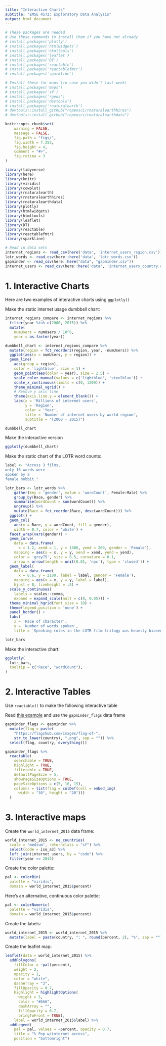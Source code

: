 ```yaml
---
title: "Interactive Charts"
subtitle: "EMSE 4572: Exploratory Data Analysis"
output: html_document
---
```


```r
# These packages are needed
# Use these commands to install them if you have not already
# install.packages('plotly')
# install.packages('htmlwidgets')
# install.packages('htmltools')
# install.packages('leaflet')
# install.packages('DT')
# install.packages('reactable')
# install.packages('reactablefmtr')
# install.packages('sparkline')

# Install these for maps (in case you didn't last week)
# install.packages('maps')
# install.packages('sf')
# install.packages('rgeos')
# install.packages('devtools')
# install.packages('rnaturalearth')
# devtools::install_github("ropensci/rnaturalearthhires")
# devtools::install_github("ropensci/rnaturalearthdata")
```

```r
knitr::opts_chunk$set(
    warning = FALSE,
    message = FALSE,
    fig.path = "figs/",
    fig.width = 7.252,
    fig.height = 4,
    comment = "#>",
    fig.retina = 3
)

library(tidyverse)
library(here)
library(knitr)
library(viridis)
library(cowplot)
library(rnaturalearth)
library(rnaturalearthhires)
library(rnaturalearthdata)
library(plotly)
library(htmlwidgets)
library(htmltools)
library(leaflet)
library(DT)
library(reactable)
library(reactablefmtr)
library(sparkline)

# Read in data sets
internet_regions <- read_csv(here('data', 'internet_users_region.csv'))
lotr_words <- read_csv(here::here('data', 'lotr_words.csv'))
gapminder <- read_csv(here::here("data", "gapminder.csv"))
internet_users <- read_csv(here::here('data', 'internet_users_country.csv'))
```

# 1. Interactive Charts

Here are two examples of interactive charts using `ggplotly()`

Make the static internet usage dumbbell chart:

```r
internet_regions_compare <- internet_regions %>%
  filter(year %in% c(2000, 2015)) %>%
  mutate(
    numUsers = numUsers / 10^6,
    year = as.factor(year))

dumbbell_chart <- internet_regions_compare %>%
  mutate(region = fct_reorder2(region, year, -numUsers)) %>%
  ggplot(aes(x = numUsers, y = region)) +
  geom_line(
    aes(group = region),
    color = 'lightblue', size = 1) +
    geom_point(aes(color = year), size = 2.5) +
    scale_color_manual(values = c('lightblue', 'steelblue')) +
    scale_x_continuous(limits = c(0, 1200)) +
    theme_minimal_vgrid() +
    # Remove y axis line
    theme(axis.line.y = element_blank()) +
    labs(x = 'Millions of internet users',
         y = 'Region',
         color = 'Year',
         title = 'Number of internet users by world region',
         subtitle = "(2000 - 2015)")

dumbbell_chart
```

Make the interactive version

```r
ggplotly(dumbbell_chart)
```

Make the static chart of the LOTR word counts:

```r
label <- "Across 3 films,
only 16 words were
spoken by a
female hobbit."

lotr_bars <- lotr_words %>%
    gather(key = 'gender', value = 'wordCount', Female:Male) %>%
    group_by(Race, gender) %>%
    summarise(wordCount = sum(wordCount)) %>%
    ungroup() %>%
    mutate(Race = fct_reorder(Race, desc(wordCount))) %>%
  ggplot() +
  geom_col(
    aes(x = Race, y = wordCount, fill = gender),
    width = 0.7, color = 'white') +
  facet_wrap(vars(gender)) +
  geom_curve(
    data = data.frame(
      x = 1.2, xend = 1, y = 1300, yend = 200, gender = 'Female'),
    mapping = aes(x = x, y = y, xend = xend, yend = yend),
    color = 'grey75', size = 0.5, curvature = 0.1,
    arrow = arrow(length = unit(0.01, 'npc'), type = 'closed')) +
  geom_label(
    data = data.frame(
      x = 0.6, y = 2100, label = label, gender = 'Female'),
    mapping = aes(x = x, y = y, label = label),
    hjust = 0, lineheight = .8) +
  scale_y_continuous(
    labels = scales::comma,
    expand = expand_scale(mult = c(0, 0.05))) +
  theme_minimal_hgrid(font_size = 10) +
  theme(legend.position = 'none') +
  panel_border() +
  labs(
    x = 'Race of character',
    y = 'Number of words spoken',
    title = 'Speaking roles in the LOTR film trilogy was heavily biased towards male characters\n\n')

lotr_bars
```

Make the interactive chart:

```r
ggplotly(
  lotr_bars,
  tooltip = c("Race", "wordCount"),
)
```





# 2. Interactive Tables

Use `reactable()` to make the following interactive table

Read [this example](https://kcuilla.github.io/reactablefmtr/articles/embed_img.html) and use the `gapminder_flags` data frame

```r
gapminder_flags <- gapminder %>%
  mutate(flag = paste(
    "https://flagshub.com/images/flag-of-",
    str_to_lower(country), ".png", sep = "")) %>%
  select(flag, country, everything())
```

```r
gapminder_flags %>%
  reactable(
    searchable = TRUE,
    highlight = TRUE,
    filterable = TRUE,
    defaultPageSize = 5,
    showPageSizeOptions = TRUE,
    pageSizeOptions = c(5, 10, 15),
    columns = list(flag = colDef(cell = embed_img(
      width = "30", height = "20")))
  )
```



# 3. Interactive maps

Create the `world_internet_2015` data frame:

```r
world_internet_2015 <- ne_countries(
  scale = "medium", returnclass = "sf") %>%
  select(code = iso_a3) %>%
  left_join(internet_users, by = "code") %>%
  filter(year == 2015)
```

Create the color palette:

```r
pal <- colorBin(
  palette = "viridis",
  domain = world_internet_2015$percent)
```

Here's an alternative, continuous color palette:

```r
pal <- colorNumeric(
  palette = "viridis",
  domain = world_internet_2015$percent)
```

Create the labels:

```r
world_internet_2015 <- world_internet_2015 %>%
  mutate(label = paste(country, ": ", round(percent, 2), "%", sep = ""))
```

Create the leaflet map:

```r
leaflet(data = world_internet_2015) %>%
  addPolygons(
    fillColor = ~pal(percent),
    weight = 2,
    opacity = 1,
    color = "white",
    dashArray = "3",
    fillOpacity = 0.7,
    highlight = highlightOptions(
      weight = 5,
      color = "#666",
      dashArray = "",
      fillOpacity = 0.7,
      bringToFront = TRUE),
    label = world_internet_2015$label) %>%
  addLegend(
    pal = pal, values = ~percent, opacity = 0.7,
    title = "% Pop w/internet access",
    position = "bottomright")
```
